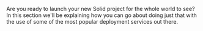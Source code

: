 
<Title>Deploying Your Solid Project</Title>

Are you ready to launch your new Solid project for the whole world to see? In this section we'll be explaining how you can go about doing just that with the use of some of the most popular deployment services out there.

<Grid/>